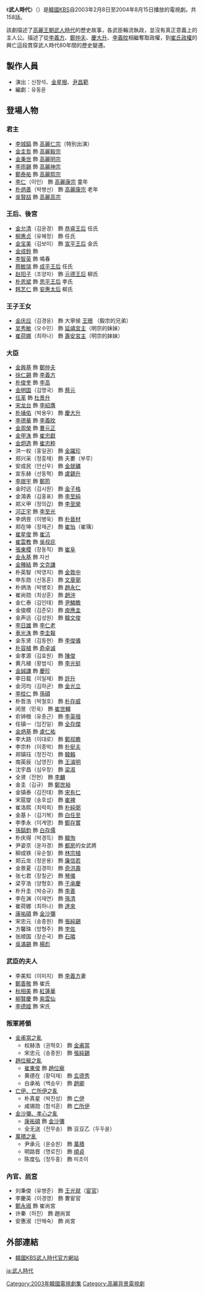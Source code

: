 {{Unreferenced|time=2014-01-04T03:29:43+00:00}}
{{Infobox Television
| show_name         = 武人時代
| original_name      = {{lang|ko|무인시대}}
| image                =  [[File:Age_of_Warriors.jpg|250px]]
| caption              = 
| genre                = 
| format               = 
| creator              = 
| developer            = 
| writer               = 
| director             = 
| creative_director    = 
| presenter            = 
| starring             = 
| theme_song           = 
| opentheme            =  
| endtheme             = 
| composer             = 
| country              = {{KOR}}
| language             = [[韩语|韩语]]
| num_episodes         = 158
| location             =
| runtime              = 
| company              = 
| distributor          = 
| channel              = [[KBS|KBS]]
| first_run            = {{KOR}}
| first_aired          = {{start date|2003|2|8}}
| last_aired           = {{end date|2004|8|15}}
| preceded_by          = 
| followed_by          = 
| related              = 
| website              = http://www.kbs.co.kr/drama/mooin/
}}
《'''武人時代'''》（{{kor|k=무인시대|hanja=武人時代}}）是[[韓國|韓國]][[KBS|KBS]]自2003年2月8日至2004年8月15日播放的電視劇。共158話。

該劇描述了[[高麗王朝|高麗王朝]][[武人時代|武人時代]]的歷史故事，各武臣輪流執政，並沒有真正意義上的主人公。描述了從[[李義方|李義方]]、[[鄭仲夫|鄭仲夫]]、[[慶大升|慶大升]]、[[李義旼|李義旼]]相繼奪取政權，到[[崔氏政權|崔氏政權]]的興亡這段貫穿武人時代80年間的歷史變遷。

==製作人員==
*演出：신창석、[[金星根|金星根]]、[[尹昌範|尹昌範]]
*編劇：유동윤
==登場人物==
===君主===
*[[李城鎬|李城鎬]] 飾 [[高麗仁宗|高麗仁宗]]（特別出演）
*[[金圭哲|金圭哲]] 飾 [[高麗毅宗|高麗毅宗]]
*[[金秉世|金秉世]] 飾 [[高麗明宗|高麗明宗]]
*[[李雨錫|李雨錫]] 飾 [[高麗神宗|高麗神宗]]
*[[鄭泰祐|鄭泰祐]] 飾 [[高麗熙宗|高麗熙宗]]
*[[李仁|李仁]]（이인） 飾 [[高麗康宗|高麗康宗]] 童年
*[[朴炳善|朴炳善]]（박병선） 飾 [[高麗康宗|高麗康宗]] 老年
*[[吳賢喆|吳賢喆]] 飾 [[高麗高宗|高麗高宗]]

===王后、後宮===
*[[金允清|金允清]]（김윤경） 飾 [[恭睿王后|恭睿王后]] 任氏
*[[柳惠贞|柳惠贞]]（유혜정） 飾 任氏
*[[金宝美|金宝美]]（김보미） 飾 [[宣平王后|宣平王后]] 金氏
*[[金成鈴|金成鈴]] 飾 {{link-ko|無比|무비 (의종)}}
*[[李智英|李智英]] 飾 鳴春 
*[[蔡敏瑞|蔡敏瑞]] 飾 [[成平王后|成平王后]] 任氏
*[[赵阳子|赵阳子]]（조양자） 飾 [[元德王后|元德王后]] 柳氏
*[[朴恩斌|朴恩斌]] 飾 [[思平王后|思平王后]] 李氏
*[[韩艺仁|韩艺仁]] 飾 [[安惠太后|安惠太后]] 柳氏

===王子王女===
*[[金庆应|金庆应]]（김경응） 飾 大寧侯 [[王暻|王暻]] （毅宗的兄弟）
*[[吴秀敏|吴秀敏]]（오수민） 飾 [[延禧宮主|延禧宮主]]（明宗的妹妹）
*[[崔荷娜|崔荷娜]]（최하나） 飾 [[壽安宮主|壽安宮主]]（明宗的妹妹）
===大臣===
*[[金興基|金興基]] 飾 [[鄭仲夫|鄭仲夫]]
*[[徐仁錫|徐仁錫]] 飾 [[李義方|李義方]]
*[[朴俊奎|朴俊奎]] 飾 [[李高|李高]]
*[[金明国|金明国]]（김명국） 飾 [[蔡元|蔡元]]
*[[任革|任革]] 飾 [[杜景升|杜景升]]
*[[宋龙台|宋龙台]] 飾 [[李紹膺|李紹膺]]
*[[朴埇佑|朴埇佑]]（박용우） 飾 [[慶大升|慶大升]]
*[[李德華|李德華]] 飾 [[李義旼|李義旼]]
*[[金周榮_(演員)|金周榮]] 飾 [[曹元正|曹元正]]
*[[金甲洙|金甲洙]] 飾 [[崔忠獻|崔忠獻]]
*[[金炯逸|金炯逸]] 飾 [[崔忠粹|崔忠粹]]
*洪一权（홍일권） 飾 [[金躍珍|金躍珍]]
*郑兴采（정흥채） 飾 夫婁（부루）
*安成民（안신우） 飾 [[金就礪|金就礪]]
*宣东赫（선동혁） 飾 [[盧錫升|盧錫升]] 
*[[李珉宇|李珉宇]] 飾 [[鄭筠|鄭筠]]
*金时远（김시원） 飾 [[金子格|金子格]]
*金鴻表（김홍표） 飾 [[李至純|李至純]]
*郑义甲（정의갑） 飾 [[李至榮|李至榮]]
*[[河正宇|河正宇]] 飾 [[李至光|李至光]] 
*李炳昱（이병욱） 飾 [[朴晉材|朴晉材]] 
*郑在坤（정재곤） 飾 [[崔怡|崔怡]]（崔瑀）
*[[崔星俊|崔星俊]] 飾 [[崔沆_(高麗武臣)|崔沆]]
*[[崔雲教|崔雲教]] 飾 [[吳叔庇|吳叔庇]]
*[[張東稷|張東稷]]（장동직） 飾 [[崔阜|崔阜]]
*[[金永基|金永基]] 飾 자선 
*[[金種結|金種結]] 飾 [[文克謙|文克謙]]
*朴英智（박영지） 飾 [[金敦中|金敦中]]
*申东勋（신동훈） 飾 [[文章弼|文章弼]]
*朴炳浩（박병호） 飾 [[趙永仁|趙永仁]] 
*崔尚勋（최상훈） 飾 [[趙沖|趙沖]]
*金仁泰（김인태） 飾 [[尹鱗瞻|尹鱗瞻]]
*金俊模（김준모） 飾 [[庾應圭|庾應圭]]
*金声远（김성원） 飾 [[韓文俊|韓文俊]]
*[[李日雄|李日雄]] 飾 [[李仁老|李仁老]]
*[[車光洙|車光洙]] 飾 [[李圭報|李圭報]]
*金东贤（김동현） 飾 [[李俊儀|李俊儀]]
*[[朴容植|朴容植]] 飾 [[奇卓诚|奇卓诚]]
*金孝源（김효원） 飾 [[陳俊_(高麗)|陳俊]]
*黄凡植（황범식） 飾 [[李光挺|李光挺]]
*[[金誠謙|金誠謙]] 飾 [[慶珍|慶珍]]
*李日载（이일재） 飾 [[許升|許升]] 
*金河均（김하균） 飾 [[金光立|金光立]] 
*[[李桂仁|李桂仁]] 飾 [[孫碩|孫碩]]
*朴哲浩（박철호） 飾 [[朴存威|朴存威]]
*闵昱（민욱） 飾 [[崔世輔|崔世輔]] 
*俞钟根（유종근） 飾 [[李英搢|李英搢]]
*任镇一（임진일） 飾 [[全存傑|全存傑]] 
*[[金炳基|金炳基]] 飾 [[盧仁祐|盧仁祐]]
*李大路（이대로） 飾 [[鄭叔瞻|鄭叔瞻]] 
*李宗朴（이종박） 飾 [[朴挺夫|朴挺夫]] 
*郑镇珏（정진각） 飾 [[韓賴|韓賴]] 
*南英辰（남영진） 飾 [[王濬明|王濬明]]
*沈宇昌（심우창） 飾 [[梁淑|梁淑]] 
*全贤（전현） 飾 [[李麟|李麟]] 
*金圭（김규） 飾 [[鄭世裕|鄭世裕]] 
*金镇泰（김진태） 飾 [[宋有仁|宋有仁]] 
*宋扈燮（송호섭） 飾 [[崔裨|崔裨]]
*崔洛熙（최락희） 飾 [[朴純弼|朴純弼]] 
*金基卜（김기복） 飾 [[白任至|白任至]] 
*李季永（이계영） 飾 [[鄭存實|鄭存實]]
*[[孫鎬鈞|孫鎬鈞]] 飾 [[白存儒|白存儒]]
*朴庆得（박경득） 飾 [[韓恂|韓恂]]
*尹姿京（윤자경） 飾 [[都房|都房]]的女武將
*柳成铁（유순철） 飾 [[林宗植|林宗植]] 
*郑云龙（정운용） 飾 [[廉信若|廉信若]]
*金景夏（김경하） 飾 [[奇洪壽|奇洪壽]]
*张七君（장칠군） 飾 [[琴儀|琴儀]]
*梁亨浩（양형호） 飾 [[于承慶|于承慶]]
*朴升圭（박승규） 飾 [[李陽焜#玄孙|李善]]
*李在渊（이재연） 飾 [[孫清_(高麗)|孫清]] 
*崔荷娜（최하나） 飾 [[達來|達來]]
*[[康祐碩|康祐碩]] 飾 [[金沙彌|金沙彌]]
*宋忠元（송종원） 飾 [[張純錫|張純錫]]
*方馨珠（방형주） 飾 [[孛佐|孛佐]]
*张顺国（장순국） 飾 [[石隣|石隣]]
*[[吳滿錫|吳滿錫]] 飾 [[楊彪_(高麗)|楊彪]]

===武臣的夫人===
*李美知（이미지） 飾 [[李義方|李義方]]妻
*[[鄭善敬|鄭善敬]] 飾 崔氏
*[[秋相美|秋相美]] 飾 [[紅蓮華|紅蓮華]]
*[[柳賢慶|柳賢慶]] 飾 [[紫雲仙|紫雲仙]]
*[[李德姬|李德姬]] 飾 宋氏
===叛軍將領===
*[[金甫當之亂|金甫當之亂]]
**权赫浩（권혁호） 飾 [[金甫當|金甫當]]
**宋忠元（송종원） 飾 [[張純錫|張純錫]]
*[[趙位寵之亂|趙位寵之亂]]
**[[崔東俊|崔東俊]] 飾 [[趙位寵|趙位寵]]
**黄德在（황덕재） 飾 [[玄德秀|玄德秀]]
**白承祐（백승우） 飾 [[趙卿|趙卿]]
*[[亡伊、亡所伊之亂|亡伊、亡所伊之亂]]
**朴真星（박진성） 飾 [[亡伊|亡伊]]
**咸锡勋（함석훈） 飾 [[亡所伊|亡所伊]]
*[[金沙彌、孝心之亂|金沙彌、孝心之亂]]
**[[康祐碩|康祐碩]] 飾 [[金沙彌|金沙彌]]
** 全无送（전무송） 飾 豆豆乙（두두을）
*[[萬積之亂|萬積之亂]]
**尹承元（윤승원） 飾 [[萬積|萬積]]
**明路晋（명로진） 飾 [[順貞|順貞]]
**陈度弘（정두홍） 飾 미조이
===內官、[[尚宮|尚宮]]=== 
*刘秉俊（유병준） 飾 [[王光就|王光就]]（[[宦官|宦官]]）
*李慶英（이경영） 飾 曹宦官
*[[鄭永琡|鄭永琡]] 飾 崔尚宮
*许秦（허진） 飾 趙尚宮
*安惠淑（안해숙） 飾 尚宮

== 外部連結 ==
* [http://www.kbs.co.kr/drama/mooin 韓國KBS武人時代官方網站] {{Wayback|url=http://www.kbs.co.kr/drama/mooin |date=20130905001710 }}{{ko}}
{{電視節目的變遷
|電視台=[[韓國放送公社|KBS]] 1TV
|播放檔次=[[KBS大河連續劇|大河劇]]
|節目名稱=武人時代<br />（2003年2月8日 - 2004年8月15日）
|上一節目=[[帝國的早晨|帝國的早晨]]<br />（2002年3月2日 - 2003年1月26日）
|下一節目=[[不滅的李舜臣|不滅的李舜臣]]<br />（2004年9月4日 - 2005年8月28日）
}}

{{KBS大河連續劇}}
{{南韓古裝/年代電視劇}}
{{DEFAULTSORT:Mu-insidae}}
[[Category:2003年韓國電視劇集|Category:2003年韓國電視劇集]]
[[Category:高麗背景電視劇|Category:高麗背景電視劇]]

[[ja:武人時代|ja:武人時代]]